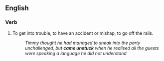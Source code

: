 ==English==

===Verb===
{{infl|en|verb|head=to [[come]] [[unstuck]]}}

# {{idiom|UK}} To get into trouble, to have an accident or mishap, to go off the rails.
#: ''Timmy thought he had managed to sneak into the party unchallenged, but '''came unstuck''' when he realised all the guests were speaking a language he did not understand''